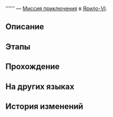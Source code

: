 {{Дополнить|Диалоги.}}
{{Миссия Инфобокс
|id              = 4040124
|Название        = 
|Изображение     = Миссия Освоения .png
|Тип             = Миссия приключения
|События         = 
|Глава           = 
|Условия         = Завершена [[Миссия Освоения]] ''[[Тишина галактики]]''
|Персонажи       = Первопроходец; Сёстры-близнецы
|СтартЛокация    = [[Ярило-VI]] — [[Коридор отеля]]
|Локации         = Коридор отеля
|Предыдущая      = 
|Следующая       = 
|Награды         = Журнал приключений*2; Shield (Item)*20
}}
'''''' — [[Миссия приключения]] в [[Ярило-VI]].

==Описание==
{{Описание|<!--официальное описание из Перекрёстка судеб-->}}

==Этапы==


==Прохождение==
{{Дополнить}}

<!--Unknown TalkSentence: 404012426-->
:{{Чёрный экран|undefined}}
<!--Unknown TalkSentence: 404012428-->
<!--Unknown TalkSentence: 404012429-->
:{{Чёрный экран|undefined}}
<!--Unknown TalkSentence: 404012430-->
:{{Чёрный экран|undefined}}
<!--Unknown TalkSentence: 404012430-->
:{{Чёрный экран|undefined}}
<!--Unknown TalkSentence: 404012431-->
<!--Unknown TalkSentence: 404012432-->
{{Диалог Конец}}

==На других языках==
{{На других языках
|en   = 
|zhs  = 
|zht  = 
|ja   = 
|ko   = 
|es   = 
|fr   = 
|ru   = 
|th   = 
|vi   = 
|de   = 
|id   = 
|pt   = 
}}

==История изменений==
{{История изменений|2.7}}
